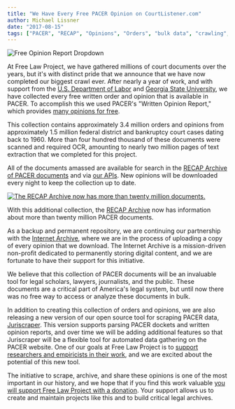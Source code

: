 ```yaml
---
title: "We Have Every Free PACER Opinion on CourtListener.com"
author: Michael Lissner
date: "2017-08-15"
tags: ["PACER", "RECAP", "Opinions", "Orders", "bulk data", "crawling", "CourtListener"]
---
```


<div className="right-image">
    <img src="/images/free-opinion-dropdown.png"
         alt="Free Opinion Report Dropdown"
         className="img-responsive border"/>
</div>


At Free Law Project, we have gathered millions of court documents over the years, but it's with distinct pride that we announce that we have now completed our biggest crawl ever. After nearly a year of work, and with support from the [U.S. Department of Labor][dol] and [Georgia State University][gsu], we have collected every free written order and opinion that is available in PACER. To accomplish this we used PACER's "Written Opinion Report," which provides [many opinions for free][free].
  
This collection contains approximately 3.4 million orders and opinions from approximately 1.5 million federal district and bankruptcy court cases dating back to 1960. More than four hundred thousand of these documents were scanned and required OCR, amounting to nearly two million pages of text extraction that we completed for this project.

All of the documents amassed are available for search in the [RECAP Archive of PACER documents][ra] and via [our APIs][api]. New opinions will be downloaded every night to keep the collection up to date.
 
<div className="left-image">
    <a href="https://www.courtlistener.com/?type=r&q=&order_by=score+desc">
        <img src="/images/twenty-million-docs-in-recap.png"
             alt="The RECAP Archive now has more than twenty million documents."
             className="img-responsive border"/>
    </a>
    <p className="caption">With this additional collection, the <a href="https://www.courtlistener.com/recap/">RECAP Archive</a> now has information about more than twenty million PACER documents.</p>
</div>
<div className="clearfix"></div>

As a backup and permanent repository, we are continuing our partnership with the [Internet Archive][ia], where we are in the process of uploading a copy of every opinion that we download. The Internet Archive is a mission-driven non-profit dedicated to permanently storing digital content, and we are fortunate to have their support for this initiative.

We believe that this collection of PACER documents will be an invaluable tool for legal scholars, lawyers, journalists, and the public. These documents are a critical part of America's legal system, but until now there was no free way to access or analyze these documents in bulk.

In addition to creating this collection of orders and opinions, we are also releasing a new version of our open source tool for scraping PACER data, [Juriscraper][js]. This version supports parsing PACER dockets and written opinion reports, and over time we will be adding additional features so that Juriscraper will be a flexible tool for automated data gathering on the PACER website. One of our goals at Free Law Project is to [support researchers and empiricists in their work][cs], and we are excited about the potential of this new tool.
 
The initiative to scrape, archive, and share these opinions is one of the most important in our history, and we hope that if you find this work valuable [you will support Free Law Project with a donation][donate]. Your support allows us to create and maintain projects like this and to build critical legal archives.


[ra]: https://www.courtlistener.com/recap/
[api]: https://www.courtlistener.com/api/

[announce]: /2017/03/27/why-downloading-all-free-pacer/

[dol]: https://www.dol.gov/newsroom/releases/oasp/oasp20170112

[gsu]: /2017/02/15/dol-grant/

[ia]: https://archive.org

[donate]: /donate/

[free]: /2017/04/13/pacer-fee-history/#opinions-made-free

[js]: /juriscraper/
[cs]: /data-consulting/

<!--
RECAPDocument.objects.filter(is_free_on_pacer=True).order_by().count()
3437674

Docket.objects.filter(docket_entries__recap_documents__is_free_on_pacer=True).distinct().count()
1520836

RECAPDocument.objects.filter(is_free_on_pacer=True, ocr_status=RECAPDocument.OCR_COMPLETE).order_by().count()
417479

RECAPDocument.objects.filter(is_free_on_pacer=True, ocr_status=RECAPDocument.OCR_COMPLETE).order_by().aggregate(Sum('page_count'))
{'page_count__sum': 1989332}

first = RECAPDocument.objects.filter(is_free_on_pacer=True).earliest('docket_entry__date_filed')

first.docket_entry.date_filed
datetime.date(1960, 4, 29)
-->
